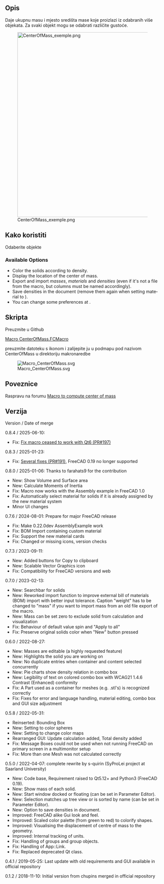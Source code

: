 <languages/>

<div class="mw-translate-fuzzy">
{{Macro/hr
|Name=Macro CenterOfMass
|Translate=Makro Središte mise
|Description=Centru daje višestruku masu odabranih više objekata.
|Author=schupin
|Version=0.4.1
|Date=2019-05-25
|FCVersion=0.18
|Download=Download the [https://forum.freecadweb.org/download/file.php?id=84270 Macro_CenterOfMass_Icon] package and extract it in the same directory of the macro.
}}
</div>

<span id="Description"></span>
==Opis==

<div class="mw-translate-fuzzy">
Daje ukupnu masu i mjesto središta mase koje proizlazi iz odabranih više objekata. Za svaki objekt mogu se odabrati različite gustoće.
</div>

{{Codeextralink|https://raw.githubusercontent.com/FreeCAD/FreeCAD-macros/master/Information/CenterOfMass.FCMacro}}

[[File:CenterOfMass_exemple.png|600px]]

<span id="Usage"></span>
<div class="mw-translate-fuzzy">
==Kako koristiti==
</div>

<div class="mw-translate-fuzzy">
Odaberite objekte
</div>

<div lang="en" dir="ltr" class="mw-content-ltr">
===Available Options===
</div>

<div lang="en" dir="ltr" class="mw-content-ltr">
* Color the solids according to density.
* Display the location of the center of mass.
* Export and import ''masses'', ''materials'' and ''densities'' (even if it's not a {{FileName|.csv}} file from the macro, but columns must be named accordingly).
* Save densities in the document (remove them again when setting material to {{ComboBox|default}}).
* You can change some preferences at {{MenuCommand|Tools → Edit parameters → Preferences → Macros}}.
</div>

<span id="Script"></span>
==Skripta==

<div class="mw-translate-fuzzy">
Preuzmite u Github
</div>
[https://github.com/FreeCAD/FreeCAD-macros/blob/master/Information/CenterOfMass.FCMacro Macro CenterOfMass.FCMacro]

<div class="mw-translate-fuzzy">
preuzmite datoteku s ikonom i zalijepite ju u podmapu pod nazivom CenterOfMass u direktoriju makronaredbe
</div>
[[File:Macro_CenterOfMass.svg]]

<span id="Link"></span>
==Poveznice==

<div class="mw-translate-fuzzy">
Raspravu na forumu [https://forum.freecadweb.org/viewtopic.php?f=24&t=31883 Macro to compute center of mass]
</div>

<span id="Version"></span>
==Verzija==

<div lang="en" dir="ltr" class="mw-content-ltr">
Version / Date of merge
</div>

<div lang="en" dir="ltr" class="mw-content-ltr">
0.8.4 / 2025-06-10:
* Fix: [https://github.com/FreeCAD/FreeCAD-macros/pull/197 Fix macro ceased to work with Qt6 (PR#197)]
</div>

<div lang="en" dir="ltr" class="mw-content-ltr">
0.8.3 / 2025-01-23:
* Fix: [https://github.com/FreeCAD/FreeCAD-macros/pull/191 Several fixes (PR#191)], FreeCAD 0.19 no longer supported
</div>

<div lang="en" dir="ltr" class="mw-content-ltr">
0.8.0 / 2025-01-06: Thanks to farahats9 for the contribution
* New: Show Volume and Surface area
* New: Calculate Moments of Inertia
* Fix: Macro now works with the Assembly example in FreeCAD 1.0
* Fix: Automatically select material for solids if it is already assigned by the new material system
* Minor UI changes
</div>

<div lang="en" dir="ltr" class="mw-content-ltr">
0.7.6 / 2024-08-01: Prepare for major FreeCAD release
* Fix: Make 0.22.0dev AssemblyExample work
* Fix: BOM Import containing custom material
* Fix: Support the new material cards
* Fix: Changed or missing icons, version checks
</div>

<div lang="en" dir="ltr" class="mw-content-ltr">
0.7.3 / 2023-09-11:
* New: Added buttons for Copy to clipboard
* New: Scalable Vector Graphics icon
* Fix: Compatibility for FreeCAD versions and web
</div>

<div lang="en" dir="ltr" class="mw-content-ltr">
0.7.0 / 2023-02-13:
* New: Searchbar for solids
* New: Reworked import function to improve external bill of materials (BOM) import with better input tolerance. Caption "weight" has to be changed to "mass" if you want to import mass from an old file export of the macro.
* New: Mass can be set zero to exclude solid from calculation and visualization
* Fix: Behaviour of default value spin and "Apply to all"
* Fix: Preserve original solids color when "New" button pressed
</div>

<div lang="en" dir="ltr" class="mw-content-ltr">
0.6.0 / 2022-08-27:
* New: Masses are editable (a highly requested feature)
* New: Highlights the solid you are working on
* New: No duplicate entries when container and content selected concurrently
* New: Pie charts show density relation in combo box
* New: Legibility of text on colored combo box with WCAG21 1.4.6 Contrast (Enhanced) conformity
* Fix: A Part used as a container for meshes (e.g. .stl's) is recognized correctly
* Fix: Fixes for error and language handling, material editing, combo box and GUI size adjustment
</div>

<div lang="en" dir="ltr" class="mw-content-ltr">
0.5.8 / 2022-05-31:
* Reinserted: Bounding Box
* New: Setting to color spheres
* New: Setting to change color maps
* Rearranged GUI: Update calculation added, Total density added
* Fix: Message Boxes could not be used when not running FreeCAD on primary screen in a multimonitor setup
* Fix: More than one Mesh was not calculated correctly
</div>

<div lang="en" dir="ltr" class="mw-content-ltr">
0.5.0 / 2022-04-07: complete rewrite by s-quirin (SyProLei project at Saarland University)
* New: Code base, Requirement raised to Qt5.12+ and Python3 (FreeCAD 0.19).
* New: Show mass of each solid.
* New: Start window docked or floating (can be set in Parameter Editor).
* New: Selection matches up tree view or is sorted by name (can be set in Parameter Editor).
* New: Option to save densities in document.
* Improved: FreeCAD alike Gui look and feel.
* Improved: Scaled color palette (from green to red) to colorify shapes.
* Improved: Visualising the displacement of centre of mass to the geometry.
* Improved: Internal tracking of units.
* Fix: Handling of groups and group objects.
* Fix: Handling of App::Link.
* Fix: Replaced deprecated Qt class.
</div>

<div lang="en" dir="ltr" class="mw-content-ltr">
0.4.1 / 2019-05-25: Last update with old requirements and GUI available in official repository
</div>

<div lang="en" dir="ltr" class="mw-content-ltr">
0.1.2 / 2018-11-10: Initial version from chupins merged in official repository
</div>